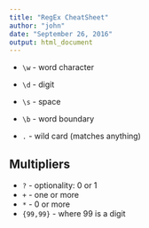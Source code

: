 ```yaml
---
title: "RegEx CheatSheet"
author: "john"
date: "September 26, 2016"
output: html_document
---
```



* `\w`  -  word character
* `\d`  -  digit
* `\s`  -  space
* `\b`  -  word boundary

* `.`  - wild card (matches anything)

## Multipliers
* `?`  - optionality:  0 or 1
* `+`  - one or more
* `*`  - 0 or more
* `{99,99}` -  where 99 is a digit


